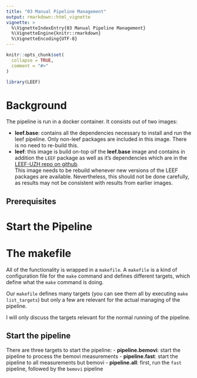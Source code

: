 ```yaml
---
title: "03 Manual Pipeline Management"
output: rmarkdown::html_vignette
vignette: >
  %\VignetteIndexEntry{03 Manual Pipeline Management}
  %\VignetteEngine{knitr::rmarkdown}
  %\VignetteEncoding{UTF-8}
---
```


```r
knitr::opts_chunk$set(
  collapse = TRUE,
  comment = "#>"
)
```

```r
library(LEEF)
```

# Background





The pipeline is run in a docker container. It consists out of two images:

- **leef.base**: contains all the dependencies necessary to install and run the leef pipeline. Only non-leef packages are included in this image. There is no need to re-build this. 
- **leef**: this image is build on-top oif the **leef.base** image and contains in addition the `LEEF` package as well as it's dependencies which are in the [LEEF-UZH repo on github](https://github.com/LEEF-UZH/drat).  
	This image needs to be rebuild whenever new versions of the LEEF packages are available. Nevertheless, this should not be done carefully, as results may not be consistent with results from earlier images.

## Prerequisites

# Start the Pipeline

# The makefile

All of the functionality is wrapped in a `makefile`. A `makefile` is a kind of configuration file for the `make` command and defines different targets, which define what the `make` command is doing.

Our `makefile` defines many targets (you can see them all by executing `make list_targets`) but only a few are relevant for the actual managing of the pipeline.
 
I will only discuss the targets relevant for the normal running of the pipeline.

## Start the pipeline

There are three targets to start the pipeline:
- **pipeline.bemovi**: start the pipeline to process the bemovi measurements
- **pipeline.fast**: start the pipeline to all measurements but bemovi
- **pipeline.all**: first, run the `fast` pipeline, followed by the `bemovi` pipeline


